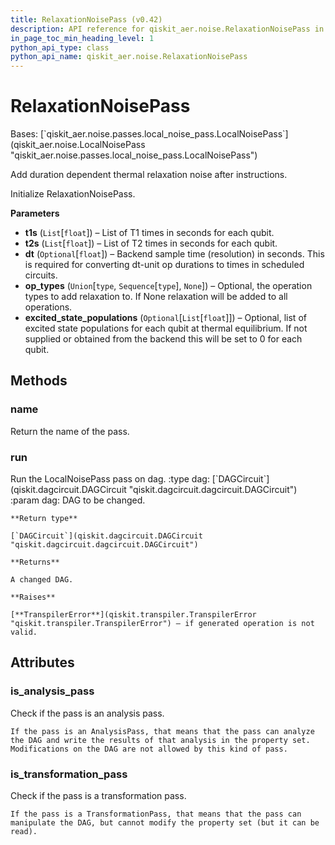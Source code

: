 ```yaml
---
title: RelaxationNoisePass (v0.42)
description: API reference for qiskit_aer.noise.RelaxationNoisePass in qiskit v0.42
in_page_toc_min_heading_level: 1
python_api_type: class
python_api_name: qiskit_aer.noise.RelaxationNoisePass
---
```


# RelaxationNoisePass

<Class id="qiskit_aer.noise.RelaxationNoisePass" isDedicatedPage={true} github="https://github.com/qiskit/qiskit-aer/tree/stable/0.12/qiskit_aer/noise/passes/relaxation_noise_pass.py" signature="RelaxationNoisePass(t1s, t2s, dt=None, op_types=None, excited_state_populations=None)" modifiers="class">
  Bases: [`qiskit_aer.noise.passes.local_noise_pass.LocalNoisePass`](qiskit_aer.noise.LocalNoisePass "qiskit_aer.noise.passes.local_noise_pass.LocalNoisePass")

  Add duration dependent thermal relaxation noise after instructions.

  Initialize RelaxationNoisePass.

  **Parameters**

  *   **t1s** (`List`\[`float`]) – List of T1 times in seconds for each qubit.
  *   **t2s** (`List`\[`float`]) – List of T2 times in seconds for each qubit.
  *   **dt** (`Optional`\[`float`]) – Backend sample time (resolution) in seconds. This is required for converting dt-unit op durations to times in scheduled circuits.
  *   **op\_types** (`Union`\[`type`, `Sequence`\[`type`], `None`]) – Optional, the operation types to add relaxation to. If None relaxation will be added to all operations.
  *   **excited\_state\_populations** (`Optional`\[`List`\[`float`]]) – Optional, list of excited state populations for each qubit at thermal equilibrium. If not supplied or obtained from the backend this will be set to 0 for each qubit.

  ## Methods

  <span id="qiskit-aer-noise-relaxationnoisepass-name" />

  ### name

  <Function id="qiskit_aer.noise.RelaxationNoisePass.name" signature="RelaxationNoisePass.name()">
    Return the name of the pass.
  </Function>

  <span id="qiskit-aer-noise-relaxationnoisepass-run" />

  ### run

  <Function id="qiskit_aer.noise.RelaxationNoisePass.run" signature="RelaxationNoisePass.run(dag)">
    Run the LocalNoisePass pass on dag. :type dag: [`DAGCircuit`](qiskit.dagcircuit.DAGCircuit "qiskit.dagcircuit.dagcircuit.DAGCircuit") :param dag: DAG to be changed.

    **Return type**

    [`DAGCircuit`](qiskit.dagcircuit.DAGCircuit "qiskit.dagcircuit.dagcircuit.DAGCircuit")

    **Returns**

    A changed DAG.

    **Raises**

    [**TranspilerError**](qiskit.transpiler.TranspilerError "qiskit.transpiler.TranspilerError") – if generated operation is not valid.
  </Function>

  ## Attributes

  ### is\_analysis\_pass

  <Attribute id="qiskit_aer.noise.RelaxationNoisePass.is_analysis_pass">
    Check if the pass is an analysis pass.

    If the pass is an AnalysisPass, that means that the pass can analyze the DAG and write the results of that analysis in the property set. Modifications on the DAG are not allowed by this kind of pass.
  </Attribute>

  ### is\_transformation\_pass

  <Attribute id="qiskit_aer.noise.RelaxationNoisePass.is_transformation_pass">
    Check if the pass is a transformation pass.

    If the pass is a TransformationPass, that means that the pass can manipulate the DAG, but cannot modify the property set (but it can be read).
  </Attribute>
</Class>

